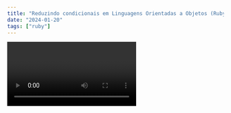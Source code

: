 ```yaml
---
title: "Reduzindo condicionais em Linguagens Orientadas a Objetos (Ruby)"
date: "2024-01-20"
tags: ["ruby"]
---
```


<Video id="GzbGR6RQOCw?si=3wtrcZXtYVFJVifc" />

### Introdução 🚀

Um assunto muito abordado quando estamos começando nossa carreira, é a tal da "lógica proposicional", os famosos `if's` `else's` que amamos e utilizamos para solucionar problemas simples e complexos. E uma das maiores dificuldades que enfrentamos nessa hora, é como reduzir ao maximo o numero e a complexidade de condicionais.

#### Felizmente existe a Orientação a Objetos 😁

### O que são objetos?💡

Para entendimento geral vamos adotar um objeto, como toda instancia que possui uma classe de definição, hoje a maior parte das linguagens modernas aceitam Orientação a Objetos, mesmo que não seja o paradigma original ou mais usado.

### Vamos ao exemplo pratico

Nós fomos contrados para desenvolver um sistema que abriga animais, e a unica coisa que foi solicitado é que seja possivel retornar o tipo do animal e quantas refeições ele precisa, então nós resolvemos implementar a classe `Animal`, que é composta pelo atributo `kind`, `id` e pelo metodo `meals`

```ruby
class  Animal
  attr_reader  :kind

  def  initialize(kind:)
   @kind =  kind
  end

  def meals
    puts  "Needs 2 meals"
  end
end

```

Agora podemos instanciar um `objeto` da classe `Animal`, e chamar o metodo `meals` que irá nos exibir a mensagem `Needs 2 meals`

```ruby
dog =  Animal.new(kind: "dog")
dog.meals
>>>  "Needs 2 meals"
```

Muito bem! Agora chegou mais uma tarefa, precisamos especializar o metodo `meals` para retornar o numero de refeições que esse animal precisa dependendo do `kind` dele. Então tivemos a `brilhante` ideia de fazer uma condicional utilizando o atributo `kind`

```ruby
class  Animal
  ...
  def meals
    if kind == "dog"
      puts "Needs 3 meals"
    elsif kind == "bird"
      puts "Needs 2 meals"
    end
  end
end
```

Muito bem! Nós atendemos nosso problema, porém ja conseguimos sentir uma certa dificuldade com mais animais, vamos precisar de 15 `ifs` se continuarmos assim 🤣🤣

### Great times are coming!

Bom, já entendemos que objetos tem implementações diferentes, e que eles possuem metodos especificos para cada implementação, sendo assim vamos usar essa capacidade para remover `todos` os `ifs` desse nosso problema.

Apenas para exemplificar, vamos implementar uma classe chamada `Dog` e uma chamada `Bird`

```ruby
class Dog
  def meals
    "Needs 2 meals"
  end
end
```

```ruby
class Bird
  def meals
    "Needs 1 meal"
  end
end
```

Agora vamos usar a magia da `Composição`, muito parecido com `Injeção de dependencia`, para compor essa nova classe `Animal`

```ruby
class Animal
  attr_reader  :kind, :kind_klass

  def initialize(kind:, kind_klass:)
   @kind =  kind
   @kind_klass = kind_klass.new
  end

  def meals
    puts kind_klass.meals
  end
end
```

Otimo! Dessa forma não precisamos mais nos preocupar com ifs, cada classe e cada `tipo` de animal irá se comportar como quiser, sem a necessidade de tratarmos na classe `Animal` já que ela mesmo pode ser varios animais diferentes!

```ruby
dog =  Animal.new(kind: "dog", kind_klass: Dog)
dog.meals
>>>  "Needs 2 meals"
```

### Bonus

Bom, e quando não sabemos exatamente qual é o animal? Talvez seu primeiro impulso seja fazer algo parecido com isso:

```ruby
class Animal
  attr_reader  :kind, :kind_klass

  def initialize(kind:, kind_klass:)
   @kind =  kind
   @kind_klass = kind_klass.new
  end

  def meals
    if kind_klass
      puts kind_klass.meals
    else
      puts "Needs 1 meals"
    end
  end
end

animal = Animal.new(kind: "Unknown", kind_klass: nil)
animal.meals
>>> "Needs 1 meals"
```

Resolve nosso problema, mas não estavamos tentando fugir de condicionais? Nós já preparamos o terreno, então vamos apenas nos aproveitar de ter feito uma boa arquitetura!

```ruby
class DefaultAnimal
  def meals
    "Needs 1 meals"
  end
end

class Animal
  attr_reader  :kind, :kind_klass

  def initialize(kind:, kind_klass: DefaultAnimal)
   @kind =  kind
   @kind_klass = kind_klass.new
  end

  def meals
    kind_klass.meals
  end
end

animal = Animal.new(kind: "Unknown")
animal.meals
>>> "Needs 1 meals"
```

Dessa forma nós já temos um `fallback` para caso o usuario não saiba qual animal é, ou caso ainda não exista uma classe implementada pra ele.

Obrigado pela atenção e espero ter ajudado! 👍